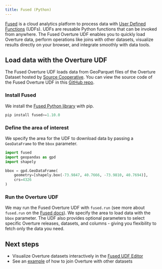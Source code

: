 ```yaml
---
title: Fused (Python)
---
```




[Fused](https://www.fused.io/) is a cloud analytics platform to process data with [User Defined Functions](https://docs.fused.io/core-concepts/write/) (UDFs). UDFs are reusable Python functions that can be invoked from anywhere. The Fused Overture UDF enables you to quickly load Overture data, perform operations like joins with other datasets, visualize results directly on your browser, and integrate smoothly with data tools.

## Load data with the Overture UDF

The Fused Overture UDF loads data from GeoParquet files of the Overture Dataset hosted by [Source Cooperative](https://beta.source.coop/repositories/fused/overture/description/). You can view the source code of the Fused Overture UDF in this [GitHub repo](https://github.com/fusedio/udfs/blob/main/public/Overture_Maps_Example/Overture_Maps_Example.py).


### Install Fused

We install the [Fused Python library](https://pypi.org/project/fused/) with pip. 

```python
pip install fused>=1.10.0
```

### Define the area of interest

We specify the area for the UDF to download data by passing a `GeoDataFrame` to the `bbox` parameter.

```python
import fused
import geopandas as gpd
import shapely

bbox = gpd.GeoDataFrame(
    geometry=[shapely.box(-73.9847, 40.7666, -73.9810, 40.7694)], 
    crs=4326
)
```

### Run the Overture UDF
We may run the Fused Overture UDF with `fused.run` (see more about `fused.run` on the [Fused docs](https://docs.fused.io/core-concepts/run/#fusedrun)). We specify the area to load data with the `bbox` parameter. The UDF also provides optional parameters to select specific Overture releases, datasets, and columns - giving you flexibility to fetch only the data you need.


<Tabs queryString="fused-run">
    <TabItem value="buildings" label="Buildings">
        <QueryBuilder query={`fused.run('UDF_Overture_Maps_Example', bbox=bbox, overture_type='building') `}></QueryBuilder>
    </TabItem>
    <TabItem value="water" label="Water">
        <QueryBuilder query={`fused.run('UDF_Overture_Maps_Example', bbox=bbox, overture_type='water')`}></QueryBuilder>
    </TabItem>
    <TabItem value="divisions" label="Divisions">
        <QueryBuilder query={`fused.run('UDF_Overture_Maps_Example', bbox=bbox, overture_type='division_boundary')
fused.run('UDF_Overture_Maps_Example', bbox=bbox, overture_type='division')
fused.run('UDF_Overture_Maps_Example', bbox=bbox, overture_type='division_area')`}></QueryBuilder>
    </TabItem>
    <TabItem value="segments-connectors" label="Segments & Connectors">
        <QueryBuilder query={`fused.run('UDF_Overture_Maps_Example', bbox=bbox, overture_type='segment')
fused.run('UDF_Overture_Maps_Example', bbox=bbox, overture_type='connector')`}></QueryBuilder>
    </TabItem>
    <TabItem value="landuse" label="Land Use">
        <QueryBuilder query={`fused.run('UDF_Overture_Maps_Example', bbox=bbox, overture_type='land_use')`}></QueryBuilder>
    </TabItem>
</Tabs>



## Next steps
- Visualize Overture datasets interactively in the [Fused UDF Editor](https://www.fused.io/workbench/catalog/Overture_Maps_Example-64071fb8-2c96-4015-adb9-596c3bac6787)
- See an [example](/examples/fused/) of how to join Overture with other datasets




